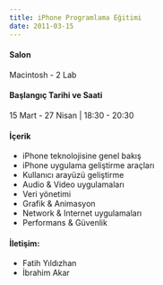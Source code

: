 ```yaml
---
title: iPhone Programlama Eğitimi
date: 2011-03-15
---
```


#### Salon
Macintosh - 2 Lab

#### Başlangıç Tarihi ve Saati
15 Mart - 27 Nisan | 18:30 - 20:30

#### İçerik
- iPhone teknolojisine genel bakış
- iPhone uygulama geliştirme araçları
- Kullanıcı arayüzü geliştirme
- Audio & Video uygulamaları
- Veri yönetimi
- Grafik & Animasyon
- Network & Internet uygulamaları
- Performans & Güvenlik


#### İletişim:
- Fatih Yıldızhan
- İbrahim Akar